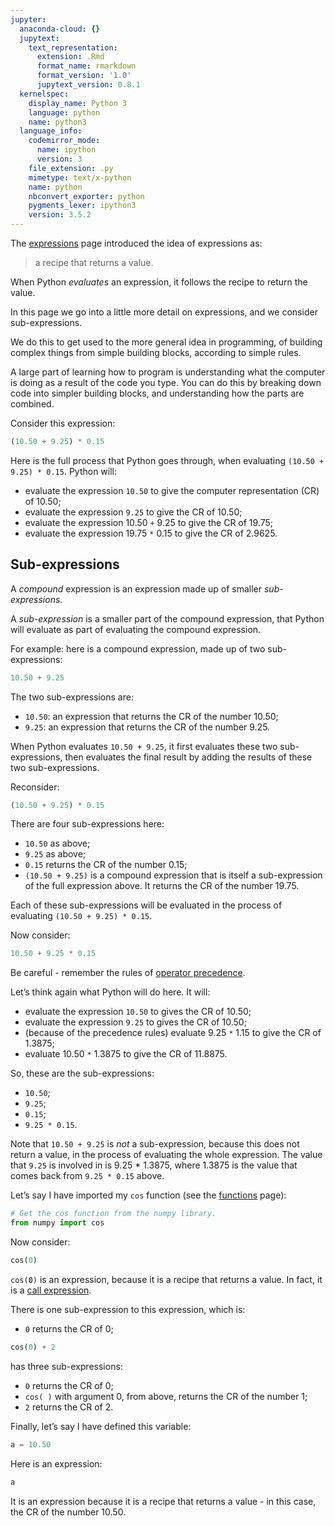 ```yaml
---
jupyter:
  anaconda-cloud: {}
  jupytext:
    text_representation:
      extension: .Rmd
      format_name: rmarkdown
      format_version: '1.0'
      jupytext_version: 0.8.1
  kernelspec:
    display_name: Python 3
    language: python
    name: python3
  language_info:
    codemirror_mode:
      name: ipython
      version: 3
    file_extension: .py
    mimetype: text/x-python
    name: python
    nbconvert_exporter: python
    pygments_lexer: ipython3
    version: 3.5.2
---
```


The [expressions](Expressions) page introduced the idea of expressions as:

> a recipe that returns a value.

When Python *evaluates* an expression, it follows the recipe to return the
value.

In this page we go into a little more detail on expressions, and we consider sub-expressions.

We do this to get used to the more general idea in programming, of building
complex things from simple building blocks, according to simple rules.

A large part of learning how to program is understanding what the computer is doing as a result of the code you type.  You can do this by breaking down code into simpler building blocks, and understanding how the parts are combined.

Consider this expression:

```python
(10.50 + 9.25) * 0.15
```

Here is the full process that Python goes through, when evaluating `(10.50 + 9.25) * 0.15`. Python will:

* evaluate the expression `10.50` to give the computer representation (CR) of 10.50;
* evaluate the expression `9.25` to give the CR of 10.50;
* evaluate the expression 10.50 `+` 9.25 to give the CR of 19.75;
* evaluate the expression 19.75 `*` 0.15 to give the CR of 2.9625.

## Sub-expressions

A *compound* expression is an expression made up of smaller *sub-expressions*.

A *sub-expression* is a smaller part of the compound expression, that Python will evaluate as part of evaluating the compound expression.

For example: here is a compound expression, made up of two sub-expressions:

```python
10.50 + 9.25
```

The two sub-expressions are:

* `10.50`: an expression that returns the CR of the number 10.50;
* `9.25`: an expression that returns the CR of the number 9.25.

When Python evaluates `10.50 + 9.25`, it first evaluates these two sub-expressions, then evaluates the final result by adding the results of these two sub-expressions.

Reconsider:

```python
(10.50 + 9.25) * 0.15
```

There are four sub-expressions here:

* `10.50` as above;
* `9.25` as above;
* `0.15` returns the CR of the number 0.15;
* `(10.50 + 9.25)` is a compound expression that is itself a sub-expression of
  the full expression above.  It returns the CR of the
  number 19.75.

Each of these sub-expressions will be evaluated in the process of evaluating `(10.50 + 9.25) * 0.15`.

Now consider:

```python
10.50 + 9.25 * 0.15
```

Be careful - remember the rules of [operator precedence](https://en.wikipedia.org/wiki/Order_of_operations).

Let's think again what Python will do here.  It will:

* evaluate the expression `10.50` to gives the CR of 10.50;
* evaluate the expression `9.25` to gives the CR of 10.50;
* (because of the precedence rules) evaluate  9.25 `*` 1.15 to give the
  CR of 1.3875;
* evaluate 10.50 `*` 1.3875 to give the CR of 11.8875.

So, these are the sub-expressions:

* `10.50`;
* `9.25`;
* `0.15`;
* `9.25 * 0.15`.

Note that `10.50 + 9.25` is *not* a sub-expression, because this does not return a value, in the process of evaluating the whole expression.  The value that `9.25` is involved in is 9.25 * 1.3875, where 1.3875 is the value that comes back from `9.25 * 0.15` above.

Let's say I have imported my `cos` function (see the [functions](functions) page):

```python
# Get the cos function from the numpy library.
from numpy import cos
```

Now consider:

```python
cos(0)
```

`cos(0)` is an expression, because it is a recipe that returns a value.   In fact, it is a [call expression](Calls).

There is one sub-expression to this expression, which is:

* `0` returns the CR of 0;

```python
cos(0) + 2
```

has three sub-expressions:

* `0` returns the CR of 0;
* `cos( )` with argument 0, from above, returns the CR of the number 1;
* `2` returns the CR of 2.


Finally, let's say I have defined this variable:

```python
a = 10.50
```

Here is an expression:

```python
a
```

It is an expression because it is a recipe that returns a value - in this
case, the CR of the number 10.50.
